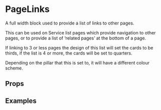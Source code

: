 
<Meta title="Pattern Library|Structure/PageLinks" component={PageLinks} />

# PageLinks
 
A full width block used to provide a list of links to other pages.

This can be used on Service list pages which provide navigation to other pages, or to provide a list of ‘related pages’ at the bottom of a page.

If linking to 3 or less pages the design of this list will set the cards to be thirds, if the list is 4 or more, the cards will be set to quarters.

Depending on the pillar that this is set to, it will have a different colour scheme.

## Props 

<Props of={PageLinks} />

## Examples 

<Preview>
    <Story name="Three Links">
        <PageLinks links={three} colorScheme={0} />
    </Story>
</Preview>

<Preview>
    <Story name="Four Links Watch Theme">
        <PageLinks links={four} colorScheme={0} />
    </Story>
</Preview>

<Preview>
    <Story name="Four Links Make Theme">
        <PageLinks links={four} colorScheme={1} />
    </Story>
</Preview>

<Preview>
    <Story name="Four Links Learn Theme">
        <PageLinks links={four} colorScheme={2} />
    </Story>
</Preview>

<Preview>
    <Story name="Eight Links">
        <PageLinks links={[
            ...four, ...four
        ]} colorScheme={0} />
    </Story>
</Preview>
